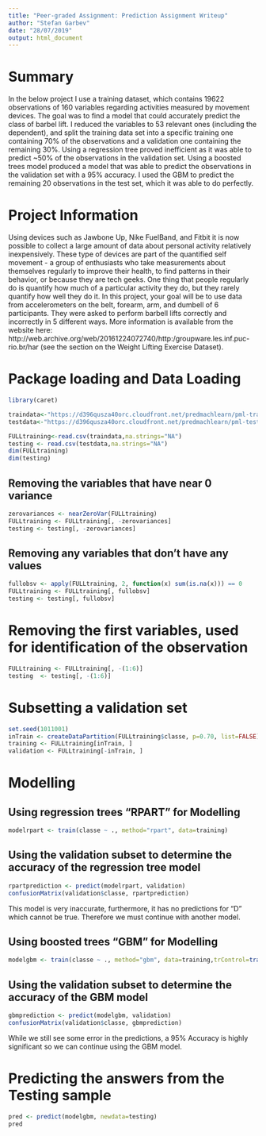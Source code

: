 ```yaml
---
title: "Peer-graded Assignment: Prediction Assignment Writeup"
author: "Stefan Garbev"
date: "28/07/2019"
output: html_document
---
```



# Summary
In the below project I use a training dataset, which contains 19622 observations of 160 variables regarding activities measured by movement devices. The goal was to find a model that could accurately predict the class of barbel lift. I reduced the variables to 53 relevant ones (including the dependent), and split the training data set into a specific training one containing 70% of the observations and a validation one containing the remaining 30%. Using a regression tree proved inefficient as it was able to predict ~50% of the observations in the validation set. Using a boosted trees model produced a model that was able to predict the observations in the validation set with a 95% accuracy. I used the GBM to predict the remaining 20 observations in the test set, which it was able to do perfectly.


# Project Information
Using devices such as Jawbone Up, Nike FuelBand, and Fitbit it is now possible to collect a large amount of data about personal activity relatively inexpensively. These type of devices are part of the quantified self movement - a group of enthusiasts who take measurements about themselves regularly to improve their health, to find patterns in their behavior, or because they are tech geeks. One thing that people regularly do is quantify how much of a particular activity they do, but they rarely quantify how well they do it. In this project, your goal will be to use data from accelerometers on the belt, forearm, arm, and dumbell of 6 participants. They were asked to perform barbell lifts correctly and incorrectly in 5 different ways. More information is available from the website here: http://web.archive.org/web/20161224072740/http:/groupware.les.inf.puc-rio.br/har (see the section on the Weight Lifting Exercise Dataset).


# Package loading and Data Loading

```r
library(caret)

traindata<-"https://d396qusza40orc.cloudfront.net/predmachlearn/pml-training.csv"
testdata<-"https://d396qusza40orc.cloudfront.net/predmachlearn/pml-testing.csv"

FULLtraining<-read.csv(traindata,na.strings="NA")
testing <- read.csv(testdata,na.strings="NA")
dim(FULLtraining)
dim(testing)

```


## Removing the variables that have near 0 variance
```r
zerovariances <- nearZeroVar(FULLtraining)
FULLtraining <- FULLtraining[, -zerovariances]
testing <- testing[, -zerovariances]
```

## Removing any variables that don't have any values
```r
fullobsv <- apply(FULLtraining, 2, function(x) sum(is.na(x))) == 0
FULLtraining <- FULLtraining[, fullobsv]
testing <- testing[, fullobsv]
```


# Removing the first variables, used for identification of the observation
```r
FULLtraining <- FULLtraining[, -(1:6)]
testing  <- testing[, -(1:6)]
```

# Subsetting a validation set   
```r
set.seed(1011001)
inTrain <- createDataPartition(FULLtraining$classe, p=0.70, list=FALSE)
training <- FULLtraining[inTrain, ]
validation <- FULLtraining[-inTrain, ]
```

# Modelling

## Using regression trees "RPART" for Modelling  
```r
modelrpart <- train(classe ~ ., method="rpart", data=training)
```

## Using the validation subset to determine the accuracy of the regression tree model
```r
rpartprediction <- predict(modelrpart, validation)
confusionMatrix(validation$classe, rpartprediction)
```
This model is very inaccurate, furthermore, it has no predictions for "D" which cannot be true. Therefore we must continue with another model.


## Using boosted trees "GBM" for Modelling   
```r
modelgbm <- train(classe ~ ., method="gbm", data=training,trControl=trainControl(method = "repeatedcv", number = 5, repeats = 1),verbose=FALSE)
```

## Using the validation subset to determine the accuracy of the GBM model
```r
gbmprediction <- predict(modelgbm, validation)
confusionMatrix(validation$classe, gbmprediction)
```
While we still see some error in the predictions, a 95% Accuracy is highly significant so we can continue using the GBM model.


# Predicting the answers from the Testing sample
```r
pred <- predict(modelgbm, newdata=testing)
pred
```

